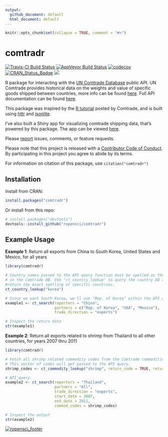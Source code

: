 ```yaml
---
output:
  github_document: default
  html_document: default
---
```


<!-- README.md is generated from README.Rmd. Please edit that file -->

```r
knitr::opts_chunk$set(collapse = TRUE, comment = "#>")
```

comtradr
=======

[![Travis-CI Build Status](https://travis-ci.org/ropensci/comtradr.svg?branch=master)](https://travis-ci.org/ropensci/comtradr)
[![AppVeyor Build Status](https://ci.appveyor.com/api/projects/status/github/ropensci/comtradr?branch=master&svg=true)](https://ci.appveyor.com/project/ropensci/comtradr)
[![codecov](https://codecov.io/github/ropensci/comtradr/branch/master/graphs/badge.svg)](https://codecov.io/github/ropensci/comtradr)
[![CRAN_Status_Badge](https://www.r-pkg.org/badges/version/comtradr)](https://cran.r-project.org/package=comtradr)
[![](https://badges.ropensci.org/141_status.svg)](https://github.com/ropensci/onboarding/issues/141)

R package for interacting with the [UN Comtrade Database](https://comtrade.un.org/data/) public API. UN Comtrade provides historical data on the weights and value of 
specific goods shipped between countries, more info can be found [here](https://comtrade.un.org/). Full API documentation can be found 
[here](https://comtrade.un.org/data/doc/api/).

This package was inspired by the [R tutorial](https://comtrade.un.org/data/Doc/api/ex/r) posted by Comtrade, and is built using
[httr](https://CRAN.R-project.org/package=httr) and [jsonlite](https://CRAN.R-project.org/package=jsonlite).

I've also built a Shiny app for visualizing comtrade shipping data, that's powered by this package. The app can be viewed [here](https://chrismuir.shinyapps.io/comtrade_plot_shinyapp/).

Please [report](https://github.com/ropensci/comtradr/issues) issues, comments, or feature requests.

Please note that this project is released with a [Contributor Code of Conduct](CONDUCT.md). By participating in this project you agree to abide by its terms.

For information on citation of this package, use `citation("comtradr")`

## Installation

Install from CRAN:
```r
install.packages("comtradr")
```

Or install from this repo:
```r
# install.packages("devtools")
devtools::install_github("ropensci/comtradr")
```

## Example Usage

**Example 1**: Return all exports from China to South Korea, United States and Mexico, for all years

```r
library(comtradr)

# Country names passed to the API query function must be spelled as they appear 
# in the Comtrade DB. Use "ct_country_lookup" to query the country DB and 
#return the exact spelling of specific countries.
ct_country_lookup("korea")

# Since we want South Korea, we'll use "Rep. of Korea" within the API query.
example1 <- ct_search(reporters = "China", 
                      partners = c("Rep. of Korea", "USA", "Mexico"), 
                      trade_direction = "exports")

# Inspect the return data
str(example1)
```

**Example 2**: Return all exports related to shrimp from Thailand to all other countries, for years 2007 thru 2011

```r
library(comtradr)

# Fetch all shrimp related commodity codes from the Comtrade commodities DB. 
# This vector of codes will get passed to the API query.
shrimp_codes <- ct_commodity_lookup("shrimp", return_code = TRUE, return_char = TRUE)

# API query.
example2 <- ct_search(reporters = "Thailand", 
                      partners = "All", 
                      trade_direction = "exports", 
                      start_date = 2007, 
                      end_date = 2011, 
                      commod_codes = shrimp_codes)

# Inspect the output
str(example2)
```

[![ropensci_footer](https://ropensci.org/public_images/ropensci_footer.png)](https://ropensci.org)
